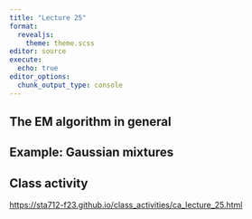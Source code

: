 ```yaml
---
title: "Lecture 25"
format: 
  revealjs:
    theme: theme.scss
editor: source
execute:
  echo: true
editor_options: 
  chunk_output_type: console
---
```


## The EM algorithm in general

## Example: Gaussian mixtures

## Class activity

[https://sta712-f23.github.io/class_activities/ca_lecture_25.html](https://sta712-f23.github.io/class_activities/ca_lecture_25.html)
